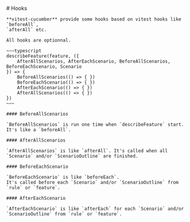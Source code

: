 
<Layout title="vitest-cucumber">
	# Hooks

    **vitest-cucumber** provide some hooks based on vitest hooks like `beforeAll`,
    `afterAll` etc.

    All hooks are optionnal.

    ~~~typescript
    describeFeature(feature, ({ 
        AfterAllScenarios, AfterEachScenario, BeforeAllScenarios, BeforeEachScenario, Scenario
    }) => {
        BeforeAllScenarios(() => { })
        BeforeEachScenario(() => { })
        AfterEachScenario(() => { })
        AfterAllScenarios(() => { })
    })
    ~~~

    #### BeforeAllScenarios

    `BeforeAllScenarios` is run one time when `describeFeature` start. 
    It's like a `beforeAll`.

    #### AfterAllScenarios

    `AfterAllScenarios` is like `afterAll`. It's called when all `Scenario` and/or `ScenarioOutline` are finished.

    #### BeforeEachScenario

    `BeforeEachScenario` is like `beforeEach`.
    It's called before each `Scenario` and/or `ScenarioOutline` from `rule` or `feature`.

    #### AfterEachScenario

    `AfterEachScenario` is like `afterEach` for each `Scenario` and/or `ScenarioOutline` from `rule` or `feature`.
</Layout>
